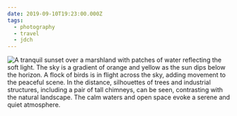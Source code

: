 ```yaml
---
date: 2019-09-10T19:23:00.000Z
tags:
  - photography
  - travel
  - jdch
---
```

![A tranquil sunset over a marshland with patches of water reflecting the soft light. The sky is a gradient of orange and yellow as the sun dips below the horizon. A flock of birds is in flight across the sky, adding movement to the peaceful scene. In the distance, silhouettes of trees and industrial structures, including a pair of tall chimneys, can be seen, contrasting with the natural landscape. The calm waters and open space evoke a serene and quiet atmosphere.](../../assets/photos/20190910-IMG_2736.jpg)
